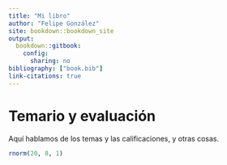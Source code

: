 ```yaml
---
title: "Mi libro"
author: "Felipe González"
site: bookdown::bookdown_site
output:
  bookdown::gitbook: 
    config:
      sharing: no
bibliography: ["book.bib"]
link-citations: true
---
```


# Temario y evaluación {-}

Aquí hablamos de los temas y las calificaciones, y otras cosas.

```r
rnorm(20, 8, 1)
```


